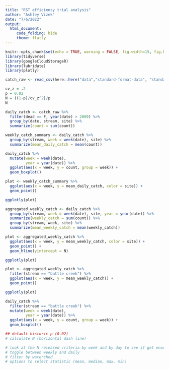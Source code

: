 ```yaml
---
title: "RST efficiency trial analysis"
author: "Ashley Vizek"
date: "7/6/2022"
output:
  html_document:
     code_folding: hide
     theme: flatly
---
```


```r
knitr::opts_chunk$set(echo = TRUE, warning = FALSE, fig.width=15, fig.height=10)
library(tidyverse)
library(googleCloudStorageR)
library(lubridate)
library(plotly)
```


```r
catch_raw <- read_csv(here::here("data","standard-format-data", "standard_rst_catch_lad.csv"))
```

```r
cv_z = .2
p = 0.02
N = ((1-p)/cv_z^2)/p 
N
```

```r

daily_catch <- catch_raw %>% 
  filter(dead == F, year(date) > 2009) %>% 
  group_by(date, stream, site) %>% 
  summarize(count = sum(count))

weekly_catch_summary <- daily_catch %>%
  group_by(stream, week = week(date), site) %>% 
  summarize(mean_daily_catch = mean(count))

daily_catch %>% 
  mutate(week = week(date), 
         year = year(date)) %>% 
  ggplot(aes(x = week, y = count, group = week)) +
  geom_boxplot()

plot <- weekly_catch_summary %>% 
  ggplot(aes(x = week, y = mean_daily_catch, color = site)) +
  geom_point()

ggplotly(plot)

aggregated_weekly_catch <- daily_catch %>% 
  group_by(stream, week = week(date), site, year = year(date)) %>% 
  summarize(weekly_catch = sum(count)) %>% 
  group_by(stream, week, site) %>% 
  summarize(mean_weekly_catch = mean(weekly_catch))

plot <- aggregated_weekly_catch %>% 
  ggplot(aes(x = week, y = mean_weekly_catch, color = site)) +
  geom_point() +
  geom_hline(yintercept = N)

ggplotly(plot)

plot <- aggregated_weekly_catch %>% 
  filter(stream == "battle creek") %>% 
  ggplot(aes(x = week, y = mean_weekly_catch)) +
  geom_point()

ggplotly(plot)

daily_catch %>% 
  filter(stream == "battle creek") %>% 
  mutate(week = week(date), 
         year = year(date)) %>% 
  ggplot(aes(x = week, y = count, group = week)) +
  geom_boxplot()

## default historic p (0.02)
# calculate N (horizontal dash line)

# look at the N released criteria by week and by day to see if get enough fish
# toggle between weekly and daily
# filter by watershed
# options to select statistic (mean, median, max, min)


```
